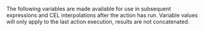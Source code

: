 The following variables are made available for use in subsequent expressions and
CEL interpolations after the action has run. Variable values will only apply
to the last action execution, results are not concatenated.
